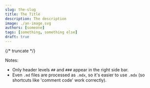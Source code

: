 ```yaml
---
slug: the-slug
title: The Title
description: The description
image: ./an-image.svg
authors: [someone]
tags: [something, something else]
draft: true
---
```


{/* truncate */}

Notes:

- Only header levels `##` and `###` appear in the right side bar.
- Even `.md` files are processed as `.mdx`, so it's easier to use `.mdx` (so shortcuts like 'comment code' work correctly).

